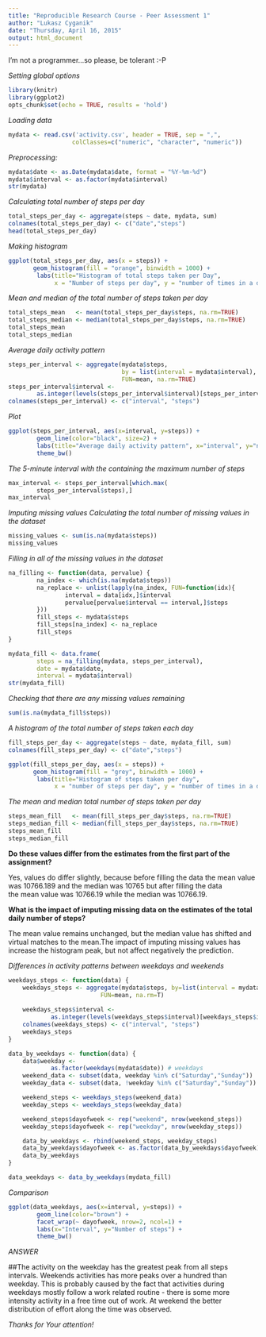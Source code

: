 ```yaml
---
title: "Reproducible Research Course - Peer Assessment 1"
author: "Lukasz Cyganik"
date: "Thursday, April 16, 2015"
output: html_document
---
```

I'm not a programmer...so please, be tolerant :-P

*Setting global options* 

```r
library(knitr)
library(ggplot2)
opts_chunk$set(echo = TRUE, results = 'hold')
```


*Loading data*

```r
mydata <- read.csv('activity.csv', header = TRUE, sep = ",",
                  colClasses=c("numeric", "character", "numeric"))
```

*Preprocessing:*

```r
mydata$date <- as.Date(mydata$date, format = "%Y-%m-%d")
mydata$interval <- as.factor(mydata$interval)
str(mydata)
```

*Calculating total number of steps per day*

```r
total_steps_per_day <- aggregate(steps ~ date, mydata, sum)
colnames(total_steps_per_day) <- c("date","steps")
head(total_steps_per_day)
```

*Making histogram*

```r
ggplot(total_steps_per_day, aes(x = steps)) + 
       geom_histogram(fill = "orange", binwidth = 1000) + 
        labs(title="Histogram of total steps taken per Day", 
             x = "Number of steps per day", y = "number of times in a day") + theme_bw() 
```

*Mean and median of the total number of steps taken per day*

```r
total_steps_mean   <- mean(total_steps_per_day$steps, na.rm=TRUE)
total_steps_median <- median(total_steps_per_day$steps, na.rm=TRUE)
total_steps_mean
total_steps_median
```

*Average daily activity pattern*

```r
steps_per_interval <- aggregate(mydata$steps, 
                                by = list(interval = mydata$interval),
                                FUN=mean, na.rm=TRUE)
steps_per_interval$interval <- 
        as.integer(levels(steps_per_interval$interval)[steps_per_interval$interval])
colnames(steps_per_interval) <- c("interval", "steps")
```

*Plot*

```r
ggplot(steps_per_interval, aes(x=interval, y=steps)) +   
        geom_line(color="black", size=2) +  
        labs(title="Average daily activity pattern", x="interval", y="number of steps") +  
        theme_bw()
```

*The 5-minute interval with the containing the maximum number of steps*

```r
max_interval <- steps_per_interval[which.max(  
        steps_per_interval$steps),]
max_interval
```

*Imputing missing values*
*Calculating the total number of missing values in the dataset*
```r
missing_values <- sum(is.na(mydata$steps))
missing_values
```

*Filling in all of the missing values in the dataset*

```r
na_filling <- function(data, pervalue) {
        na_index <- which(is.na(mydata$steps))
        na_replace <- unlist(lapply(na_index, FUN=function(idx){
                interval = data[idx,]$interval
                pervalue[pervalue$interval == interval,]$steps
        }))
        fill_steps <- mydata$steps
        fill_steps[na_index] <- na_replace
        fill_steps
}

mydata_fill <- data.frame(  
        steps = na_filling(mydata, steps_per_interval),  
        date = mydata$date,  
        interval = mydata$interval)
str(mydata_fill)
```

*Checking that there are any missing values remaining*

```r
sum(is.na(mydata_fill$steps))
```

*A histogram of the total number of steps taken each day*

```r
fill_steps_per_day <- aggregate(steps ~ date, mydata_fill, sum)
colnames(fill_steps_per_day) <- c("date","steps")

ggplot(fill_steps_per_day, aes(x = steps)) + 
       geom_histogram(fill = "grey", binwidth = 1000) + 
        labs(title="Histogram of steps taken per day", 
             x = "number of steps per day", y = "number of times in a day(Count)") + theme_bw() 
```

*The mean and median total number of steps taken per day*

```r
steps_mean_fill   <- mean(fill_steps_per_day$steps, na.rm=TRUE)
steps_median_fill <- median(fill_steps_per_day$steps, na.rm=TRUE)
steps_mean_fill
steps_median_fill
```

**Do these values differ from the estimates from the first part of the assignment?**

Yes, values do differ slightly, because before filling the data the mean value was 10766.189 and the median was 10765 but after filling the data  
the mean value was 10766.19  while the median was 10766.19.

**What is the impact of imputing missing data on the estimates of the total daily number of steps?**

The mean value remains unchanged, but the median value has shifted and virtual matches to the mean.The impact of imputing missing values has increase the histogram peak, but not affect negatively the prediction.

*Differences in activity patterns between weekdays and weekends*

```r
weekdays_steps <- function(data) {
    weekdays_steps <- aggregate(mydata$steps, by=list(interval = mydata$interval),
                          FUN=mean, na.rm=T)
  
    weekdays_steps$interval <- 
            as.integer(levels(weekdays_steps$interval)[weekdays_steps$interval])
    colnames(weekdays_steps) <- c("interval", "steps")
    weekdays_steps
}

data_by_weekdays <- function(data) {
    data$weekday <- 
            as.factor(weekdays(mydata$date)) # weekdays
    weekend_data <- subset(data, weekday %in% c("Saturday","Sunday"))
    weekday_data <- subset(data, !weekday %in% c("Saturday","Sunday"))

    weekend_steps <- weekdays_steps(weekend_data)
    weekday_steps <- weekdays_steps(weekday_data)

    weekend_steps$dayofweek <- rep("weekend", nrow(weekend_steps))
    weekday_steps$dayofweek <- rep("weekday", nrow(weekday_steps))

    data_by_weekdays <- rbind(weekend_steps, weekday_steps)
    data_by_weekdays$dayofweek <- as.factor(data_by_weekdays$dayofweek)
    data_by_weekdays
}

data_weekdays <- data_by_weekdays(mydata_fill)
```

*Comparison*

```r
ggplot(data_weekdays, aes(x=interval, y=steps)) + 
        geom_line(color="brown") + 
        facet_wrap(~ dayofweek, nrow=2, ncol=1) +
        labs(x="Interval", y="Number of steps") +
        theme_bw()
```

*ANSWER*

##The activity on the weekday has the greatest peak from all steps intervals. Weekends activities has more peaks over a hundred than weekday. This is probably caused by the fact that activities during weekdays mostly follow a work related routine - there is some more intensity activity in  a free time out of work. At weekend the better distribution of effort along the time was observed.

*Thanks for Your attention!*
